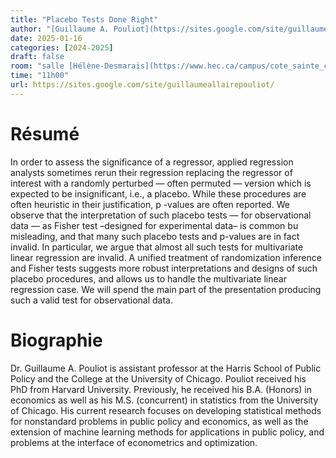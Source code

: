 ```yaml
---
title: "Placebo Tests Done Right"
author: "[Guillaume A. Pouliot](https://sites.google.com/site/guillaumeallairepouliot/)"
date: 2025-01-16
categories: [2024-2025]
draft: false
room: "salle [Hélène-Desmarais](https://www.hec.ca/campus/cote_sainte_catherine/1er_etage/salles_cours/hdesmarais.html)"
time: "11h00"
url: https://sites.google.com/site/guillaumeallairepouliot/
---
```


# Résumé


In order to assess the significance of a regressor, applied regression analysts sometimes rerun their regression replacing the regressor of interest with a randomly perturbed --- often permuted --- version which is expected to be insignificant, i.e., a placebo. While these procedures are often heuristic in their justification, p -values are often reported. We observe that the interpretation of such placebo tests --- for observational data --- as Fisher test –designed for experimental data– is common bu misleading, and that many such placebo tests and p-values are in fact invalid. In particular, we argue that almost all such tests for multivariate linear regression are invalid. A unified treatment of randomization inference and Fisher tests suggests more robust interpretations and designs of such placebo procedures, and allows us to handle the multivariate linear regression case.  We will spend the main part of the presentation producing such a valid test for observational data.


# Biographie

Dr. Guillaume A. Pouliot is assistant professor at the Harris School of Public Policy and the College at the University of Chicago. Pouliot received his PhD from Harvard University.  Previously, he received his B.A. (Honors) in economics as well as his M.S. (concurrent) in statistics from the University of Chicago. His current research focuses on developing statistical methods for nonstandard problems in public policy and economics, as well as the extension of machine learning methods for applications in public policy, and problems at the interface of econometrics and optimization. 
